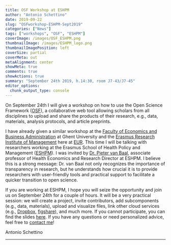 ```yaml
---
title: OSF Workshop at ESHPM  
author: "Antonio Schettino"
date: 2019-09-22
slug: "OSFworkshop-ESHPM-Sept2019"
categories: ["News"]
tags: ["workshops", "OSF", "ESHPM"]
coverImage: /images/OSF_ESHPM.png
thumbnailImage: /images/ESHPM_logo.png
thumbnailImagePosition: left
coverSize: partial
coverMeta: out
metaAlignment: center
showMeta: true
comments: true
showActions: true
summary: "September 24th 2019, h.14:30, room J7-43/J7-45"
editor_options: 
  chunk_output_type: console
---
```


On September 24th I will give a workshop on how to use the Open Science Framework ([OSF](https://osf.io)), a collaborative web tool allowing scholars from all disciplines to upload and share the products of their research, e.g., data, materials, analysis protocols, and article preprints. 

I have already given a similar workshop at the [Faculty of Economics and Business Administration](https://www.ugent.be/eb/en) at Ghent University and the [Erasmus Research Institute of Management](https://www.erim.eur.nl) here at [EUR](https://www.eur.nl). This time I will be talking with researchers working at the Erasmus School of Health Policy and Management ([ESHPM](https://www.eur.nl/eshpm/)). I was invited by [Dr. Pieter van Baal](https://www.eur.nl/people/pieter-van-baal), associate professor of Health Economics and Research Director at ESHPM. I believe this is a strong message: Dr. van Baal not only recognizes the importance of transparency in research, but he understands how crucial it is to provide researchers with user-friendly tools and practical support to facilitate a quicker transition to open science.

If you are working at ESHPM, I hope you will seize the opportunity and join us on September 24th for a couple of hours. It will be a very practical session: we will create a project, invite contributors, add subcomponents (e.g., data, materials), upload and visualize files, link other cloud services (e.g., [Dropbox](https://www.dropbox.com), [figshare](https://figshare.com)), and much more. If you cannot participate, you can find the slides [here](https://osf.io/83u9x/). If you have any questions or need personalized advice, feel free to [contact me](mailto:schettino@eur.nl)!


Antonio Schettino

***



